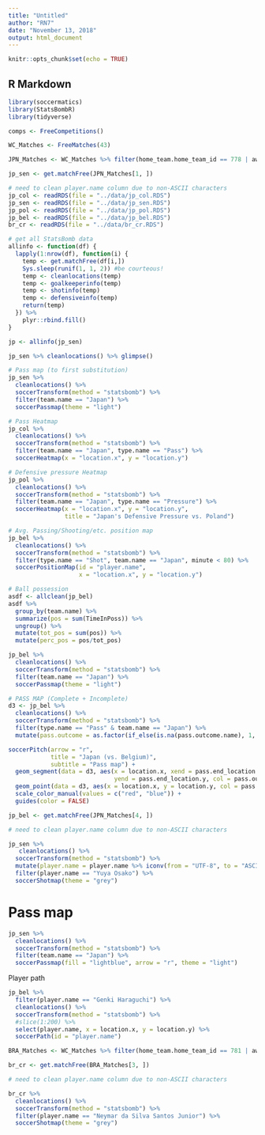 ```yaml
---
title: "Untitled"
author: "RN7"
date: "November 13, 2018"
output: html_document
---
```


```r
knitr::opts_chunk$set(echo = TRUE)
```

## R Markdown

```r
library(soccermatics)
library(StatsBombR)
library(tidyverse)
```

```r
comps <- FreeCompetitions()

WC_Matches <- FreeMatches(43)

JPN_Matches <- WC_Matches %>% filter(home_team.home_team_id == 778 | away_team.away_team_id == 778)

jp_sen <- get.matchFree(JPN_Matches[1, ])

# need to clean player.name column due to non-ASCII characters
jp_col <- readRDS(file = "../data/jp_col.RDS")
jp_sen <- readRDS(file = "../data/jp_sen.RDS")
jp_pol <- readRDS(file = "../data/jp_pol.RDS")
jp_bel <- readRDS(file = "../data/jp_bel.RDS")
br_cr <- readRDS(file = "../data/br_cr.RDS")

# get all StatsBomb data
allinfo <- function(df) {
  lapply(1:nrow(df), function(i) {
    temp <- get.matchFree(df[i,])
    Sys.sleep(runif(1, 1, 2)) #be courteous!
    temp <- cleanlocations(temp)
    temp <- goalkeeperinfo(temp)
    temp <- shotinfo(temp)
    temp <- defensiveinfo(temp)
    return(temp)
  }) %>% 
    plyr::rbind.fill()
}

jp <- allinfo(jp_sen)

jp_sen %>% cleanlocations() %>% glimpse()

# Pass map (to first substitution)
jp_sen %>% 
  cleanlocations() %>% 
  soccerTransform(method = "statsbomb") %>% 
  filter(team.name == "Japan") %>% 
  soccerPassmap(theme = "light")

# Pass Heatmap
jp_col %>% 
  cleanlocations() %>% 
  soccerTransform(method = "statsbomb") %>% 
  filter(team.name == "Japan", type.name == "Pass") %>% 
  soccerHeatmap(x = "location.x", y = "location.y")

# Defensive pressure Heatmap
jp_pol %>% 
  cleanlocations() %>% 
  soccerTransform(method = "statsbomb") %>% 
  filter(team.name == "Japan", type.name == "Pressure") %>% 
  soccerHeatmap(x = "location.x", y = "location.y",
                title = "Japan's Defensive Pressure vs. Poland") 

# Avg. Passing/Shooting/etc. position map
jp_bel %>% 
  cleanlocations() %>% 
  soccerTransform(method = "statsbomb") %>% 
  filter(type.name == "Shot", team.name == "Japan", minute < 80) %>% 
  soccerPositionMap(id = "player.name", 
                    x = "location.x", y = "location.y")

# Ball possession
asdf <- allclean(jp_bel)
asdf %>% 
  group_by(team.name) %>% 
  summarize(pos = sum(TimeInPoss)) %>% 
  ungroup() %>% 
  mutate(tot_pos = sum(pos)) %>% 
  mutate(perc_pos = pos/tot_pos)


```

```r
jp_bel %>% 
  cleanlocations() %>% 
  soccerTransform(method = "statsbomb") %>% 
  filter(team.name == "Japan") %>% 
  soccerPassmap(theme = "light")
```



```r
# PASS MAP (Complete + Incomplete)
d3 <- jp_bel %>% 
  cleanlocations() %>% 
  soccerTransform(method = "statsbomb") %>% 
  filter(type.name == "Pass" & team.name == "Japan") %>% 
  mutate(pass.outcome = as.factor(if_else(is.na(pass.outcome.name), 1, 0)))

soccerPitch(arrow = "r",
            title = "Japan (vs. Belgium)", 
            subtitle = "Pass map") +
  geom_segment(data = d3, aes(x = location.x, xend = pass.end_location.x, y = location.y, 
                              yend = pass.end_location.y, col = pass.outcome), alpha = 0.75) +
  geom_point(data = d3, aes(x = location.x, y = location.y, col = pass.outcome), alpha = 0.5) +
  scale_color_manual(values = c("red", "blue")) +
  guides(color = FALSE)

```


```r
jp_bel <- get.matchFree(JPN_Matches[4, ])

# need to clean player.name column due to non-ASCII characters

jp_sen %>% 
   cleanlocations() %>% 
  soccerTransform(method = "statsbomb") %>%
  mutate(player.name = player.name %>% iconv(from = "UTF-8", to = "ASCII//TRANSLIT")) %>% 
  filter(player.name == "Yuya Osako") %>% 
  soccerShotmap(theme = "grey")
```


# Pass map

```r
jp_sen %>% 
  cleanlocations() %>% 
  soccerTransform(method = "statsbomb") %>%
  filter(team.name == "Japan") %>% 
  soccerPassmap(fill = "lightblue", arrow = "r", theme = "light")
```

Player path


```r
jp_bel %>% 
  filter(player.name == "Genki Haraguchi") %>% 
  cleanlocations() %>% 
  soccerTransform(method = "statsbomb") %>%
  #slice(1:200) %>% 
  select(player.name, x = location.x, y = location.y) %>% 
  soccerPath(id = "player.name")
```






```r
BRA_Matches <- WC_Matches %>% filter(home_team.home_team_id == 781 | away_team.away_team_id == 781)

br_cr <- get.matchFree(BRA_Matches[3, ])

# need to clean player.name column due to non-ASCII characters

br_cr %>% 
  cleanlocations() %>% 
  soccerTransform(method = "statsbomb") %>%
  filter(player.name == "Neymar da Silva Santos Junior") %>% 
  soccerShotmap(theme = "grey")
```




